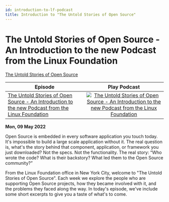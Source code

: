 ```yaml
---
id: introduction-to-lf-podcast
title: Introduction to "The Untold Stories of Open Source"
---
```



# The Untold Stories of Open Source - An Introduction to the new Podcast from the Linux Foundation

<Spotify scsrc={podcasts[7].src} />

[The Untold Stories of Open Source](https://untold-stories-of-open-source.captivate.fm/spotify)

| Episode                                                                                                                                                     |                                                                                                                                         Play Podcast                                                                                                                                         |
| ----------------------------------------------------------------------------------------------------------------------------------------------------------- | :------------------------------------------------------------------------------------------------------------------------------------------------------------------------------------------------------------------------------------------------------------------------------------------: |
| [The Untold Stories of Open Source - An Introduction to the new Podcast from the Linux Foundation](https://open.spotify.com/episode/62DAkdeQTSAPeLbxF2sTlX) | [![The Untold Stories of Open Source - An Introduction to the new Podcast from the Linux Foundation](../images/podcast-mic.png "The Untold Stories of Open Source - An Introduction to the new Podcast from the Linux Foundation")](https://open.spotify.com/episode/62DAkdeQTSAPeLbxF2sTlX) |

**Mon, 09 May 2022**

Open Source is embedded in every software application you touch today. It's impossible to build a large scale application without it. The real question is, what's the story behind that component, application, or framework you just downloaded? Not the specs. Not the functionality. The real story: “Who wrote the code? What is their backstory? What led them to the Open Source community?”

From the Linux Foundation office in New York City, welcome to "The Untold Stories of Open Source". Each week we explore the people who are supporting Open Source projects, how they became involved with it, and the problems they faced along the way. In today's episode, we've include some short excerpts to give you a taste of what's to come.
